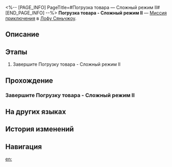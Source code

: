 <%-- [PAGE_INFO]
PageTitle=#Погрузка товара — Сложный режим II#
[END_PAGE_INFO] --%>
{{Дополнить|Диалоги.}}
{{Миссия Инфобокс
|id              = 8025232
|Название        = Погрузка товара - Сложный режим II
|Изображение     = Миссия Погрузка товара — Сложный режим II.png
|Тип             = Миссия приключения
|Событие         = 
|Глава           = 
|Условия         = 
|Персонажи       = Первопроходец
|СтартЛокация    = [[Лофу Сяньчжоу]] — [[«Рассекатель небес»]]
|Мир             = Лофу Сяньчжоу
|Предыдущая      = 
|Следующая       = 
|Награды         = 
}}
'''Погрузка товара - Сложный режим II''' — [[Миссия приключения]] в [[Лофу Сяньчжоу]].

==Описание==
{{Описание|<!--официальное описание из Перекрёстка судеб-->}}

==Этапы==
# Завершите Погрузку товара - Сложный режим II

==Прохождение==
{{Дополнить}}
===Завершите Погрузку товара - Сложный режим II===
{{Описание миссии|тип=Миссия приключения|локация=«Рассекатель небес»|Завершите Погрузку товара - Сложный режим II}}
{{Диалог Начало}}

{{Диалог Конец}}

==На других языках==
{{На других языках
|en   = Inventory Arrangement Hard Mode II
|zhs  = 「码放货物」困难模式II
|zht  = 「堆放貨物」困難模式II
|ja   = 「貨物整理」難易度・困難II
|ko   = 「화물 적재」 어려움 모드 II
|es   = Cargamento de mercancía: modo difícil&nbsp;II
|fr   = Mode difficile II de Gestion du chargement
|ru   = Погрузка товара - Сложный режим II
|th   = โหลดสินค้าโหมดยาก II
|vi   = "Sắp Xếp Hàng Hóa" Chế Độ Khó II
|de   = Lagerverwaltung – Schwerer Modus II
|id   = "Penataan Barang" Mode Sulit II
|pt   = Organização de Inventário - Modo Difícil II
}}

==История изменений==
{{История изменений|3.5}}

==Навигация==
{{Миссия приключения Навбокс|Глава }}

[[en:]]
